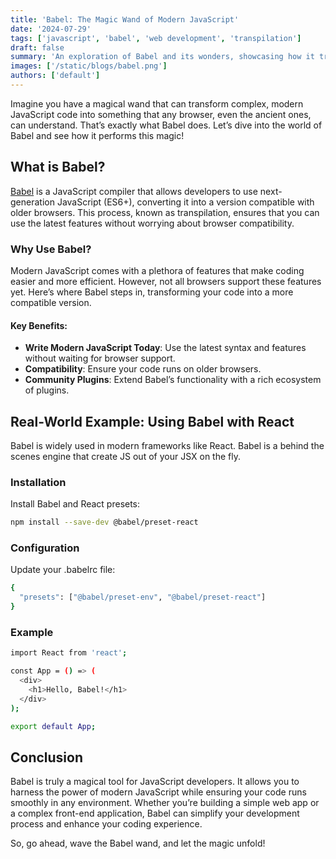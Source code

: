 ```yaml
---
title: 'Babel: The Magic Wand of Modern JavaScript'
date: '2024-07-29'
tags: ['javascript', 'babel', 'web development', 'transpilation']
draft: false
summary: 'An exploration of Babel and its wonders, showcasing how it transforms modern JavaScript.'
images: ['/static/blogs/babel.png']
authors: ['default']
---
```


Imagine you have a magical wand that can transform complex, modern JavaScript code into something that any browser, even the ancient ones, can understand. That’s exactly what Babel does. Let’s dive into the world of Babel and see how it performs this magic!

## What is Babel?

[Babel](https://babeljs.io/) is a JavaScript compiler that allows developers to use next-generation JavaScript (ES6+), converting it into a version compatible with older browsers. This process, known as transpilation, ensures that you can use the latest features without worrying about browser compatibility.

### Why Use Babel?

Modern JavaScript comes with a plethora of features that make coding easier and more efficient. However, not all browsers support these features yet. Here’s where Babel steps in, transforming your code into a more compatible version.

#### Key Benefits:

- **Write Modern JavaScript Today**: Use the latest syntax and features without waiting for browser support.
- **Compatibility**: Ensure your code runs on older browsers.
- **Community Plugins**: Extend Babel’s functionality with a rich ecosystem of plugins.

## Real-World Example: Using Babel with React

Babel is widely used in modern frameworks like React. Babel is a behind the scenes engine that create JS out of your JSX on the fly.

### Installation

Install Babel and React presets:

```bash
npm install --save-dev @babel/preset-react
```

### Configuration
Update your .babelrc file:

```bash
{
  "presets": ["@babel/preset-env", "@babel/preset-react"]
}
```

### Example

```bash
import React from 'react';

const App = () => (
  <div>
    <h1>Hello, Babel!</h1>
  </div>
);

export default App;
```

## Conclusion
Babel is truly a magical tool for JavaScript developers. It allows you to harness the power of modern JavaScript while ensuring your code runs smoothly in any environment. Whether you’re building a simple web app or a complex front-end application, Babel can simplify your development process and enhance your coding experience.

So, go ahead, wave the Babel wand, and let the magic unfold!